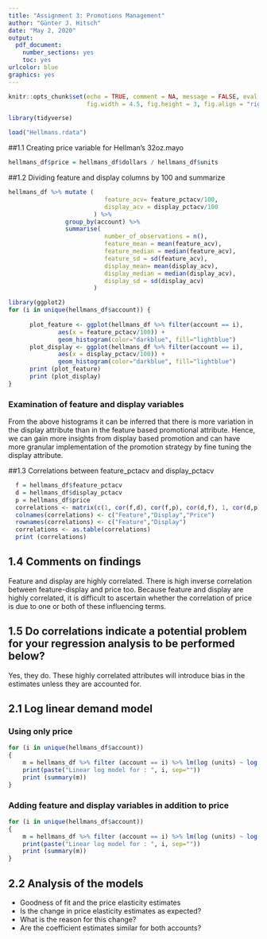 ```yaml
---
title: "Assignment 3: Promotions Management"
author: "Günter J. Hitsch"
date: "May 2, 2020"
output:
  pdf_document:
    number_sections: yes
    toc: yes
urlcolor: blue
graphics: yes
---
```


```r
knitr::opts_chunk$set(echo = TRUE, comment = NA, message = FALSE, eval = FALSE,
                      fig.width = 4.5, fig.height = 3, fig.align = "right")
```

\setlength{\parskip}{6pt}
\newpage


```r
library(tidyverse)
```

\bigskip

```r
load("Hellmans.rdata")
```

##1.1 Creating price variable for Hellman's 32oz.mayo
```r
hellmans_df$price = hellmans_df$dollars / hellmans_df$units
```

##1.2 Dividing feature and display columns by 100 and summarize
```r
hellmans_df %>% mutate (
                           feature_acv= feature_pctacv/100, 
                           display_acv = display_pctacv/100
                        ) %>%
                group_by(account) %>%
                summarise(
                           number_of_observations = n(),
                           feature_mean = mean(feature_acv),
                           feature_median = median(feature_acv),
                           feature_sd = sd(feature_acv),
                           display_mean= mean(display_acv),
                           display_median = median(display_acv),
                           display_sd = sd(display_acv)
                        )
```

```r
library(ggplot2)
for (i in unique(hellmans_df$account)) {
  
      plot_feature <- ggplot(hellmans_df %>% filter(account == i), 
              aes(x = feature_pctacv/100)) +
              geom_histogram(color="darkblue", fill="lightblue")
      plot_display <- ggplot(hellmans_df %>% filter(account == i), 
              aes(x = display_pctacv/100)) +
              geom_histogram(color="darkblue", fill="lightblue")
      print (plot_feature)
      print (plot_display)
}

```

### Examination of feature and display variables
From the above histograms it can be inferred that there is more variation in the display attribute than in the feature based promotional attribute. Hence, we can gain more insights from display based promotion and can have more granular implementation of the promotion strategy by fine tuning the display attribute.

##1.3 Correlations between feature_pctacv and display_pctacv
```r
  f = hellmans_df$feature_pctacv
  d = hellmans_df$display_pctacv
  p = hellmans_df$price
  correlations <- matrix(c(1, cor(f,d), cor(f,p), cor(d,f), 1, cor(d,p)),ncol=3,byrow=TRUE)
  colnames(correlations) <- c("Feature","Display","Price")
  rownames(correlations) <- c("Feature","Display")
  correlations <- as.table(correlations)
  print (correlations)
```

## 1.4 Comments on findings
Feature and display are highly correlated. There is high inverse correlation between feature-display and price too. Because feature and display are highly correlated, it is difficult to ascertain whether the correlation of price is due to one or both of these influencing terms.

## 1.5 Do correlations indicate a potential problem for your regression analysis to be performed below?

Yes, they do. These highly correlated attributes will introduce bias in the estimates unless they are accounted for.

## 2.1 Log linear demand model

### Using only price
```r
for (i in unique(hellmans_df$account))
{
    m = hellmans_df %>% filter (account == i) %>% lm(log (units) ~ log (price), .)
    print(paste("Linear log model for : ", i, sep=""))
    print (summary(m))
}
```

### Adding feature and display variables in addition to price
```r
for (i in unique(hellmans_df$account))
{
    m = hellmans_df %>% filter (account == i) %>% lm(log (units) ~ log (price) + feature_pctacv + display_pctacv, .)
    print(paste("Linear log model for : ", i, sep=""))
    print (summary(m))
}
```

## 2.2 Analysis of the models
* Goodness of fit and the price elasticity estimates
* Is the change in price elasticity estimates as expected?
* What is the reason for this change? 
* Are the coefficient estimates similar for both accounts?
